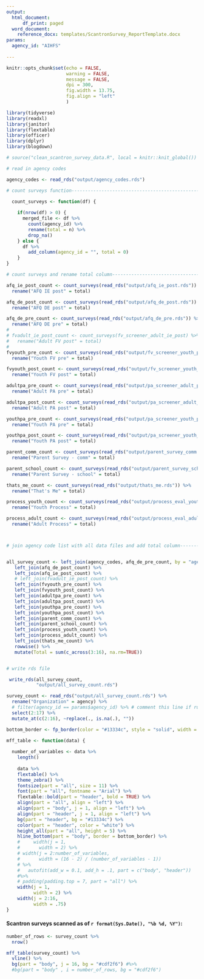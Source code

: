 ```yaml
---
output:
  html_document:
      df_print: paged
  word_document:
    reference_docx: templates/ScantronSurvey_ReportTemplate.docx
params:
  agency_id: "AIHFS"
      
---
```


```r
knitr::opts_chunk$set(echo = FALSE,
                      warning = FALSE,
                      message = FALSE,
                      dpi = 300,
                      fig.width = 13.75,
                      fig.align = "left"
                      )
```


```r
library(tidyverse)
library(readxl)
library(janitor)
library(flextable)
library(officer)
library(dplyr)
library(blogdown)

```

```r
# source("clean_scantron_survey_data.R", local = knitr::knit_global())
```

```r
# read in agency codes

agency_codes <- read_rds("output/agency_codes.rds") 

```


```r
# count surveys function----------------------------------------------------------

  count_surveys <- function(df) {
    
    if(nrow(df) > 0) {
      merged_file <- df %>%
        count(agency_id) %>%
        rename(total = n) %>%
        drop_na()
    } else {
      df %>%
        add_column(agency_id = "", total = 0)
    }
}
```

```r
# count surveys and rename total column--------------------------------------------

afq_ie_post_count <- count_surveys(read_rds("output/afq_ie_post.rds")) %>% 
  rename("AFQ IE post" = total)

afq_de_post_count <- count_surveys(read_rds("output/afq_de_post.rds")) %>%
  rename("AFQ DE post" = total)

afq_de_pre_count <- count_surveys(read_rds("output/afq_de_pre.rds")) %>%
  rename("AFQ DE pre" = total)
# 
# fvadult_ie_post_count <- count_surveys(fv_screener_adult_ie_post) %>%
#   rename("Adult FV post" = total)
# 
fvyouth_pre_count <- count_surveys(read_rds("output/fv_screener_youth_pre.rds")) %>%
  rename("Youth FV pre" = total)

fvyouth_post_count <- count_surveys(read_rds("output/fv_screener_youth_post.rds")) %>%
  rename("Youth FV post" = total)

adultpa_pre_count <- count_surveys(read_rds("output/pa_screener_adult_pre.rds")) %>%
  rename("Adult PA pre" = total)

adultpa_post_count <- count_surveys(read_rds("output/pa_screener_adult_post.rds")) %>%
  rename("Adult PA post" = total)

youthpa_pre_count <- count_surveys(read_rds("output/pa_screener_youth_pre.rds")) %>%
  rename("Youth PA pre" = total)

youthpa_post_count <- count_surveys(read_rds("output/pa_screener_youth_post.rds")) %>%
  rename("Youth PA post" = total)

parent_comm_count <- count_surveys(read_rds("output/parent_survey_comm.rds")) %>%
  rename("Parent Survey - comm" = total)

parent_school_count <- count_surveys(read_rds("output/parent_survey_school.rds")) %>%
  rename("Parent Survey - school" = total)

thats_me_count <- count_surveys(read_rds("output/thats_me.rds")) %>%
  rename("That's Me" = total)

process_youth_count <- count_surveys(read_rds("output/process_eval_youth.rds")) %>%
  rename("Youth Process" = total)

process_adult_count <- count_surveys(read_rds("output/process_eval_adult.rds")) %>%
  rename("Adult Process" = total)



# join agency code list with all data files and add total column------------------------


all_survey_count <- left_join(agency_codes, afq_de_pre_count, by = "agency_id") %>%
   left_join(afq_de_post_count) %>%
   left_join(afq_ie_post_count) %>%
   # left_join(fvadult_ie_post_count) %>%
   left_join(fvyouth_pre_count) %>%
   left_join(fvyouth_post_count) %>%
   left_join(adultpa_pre_count) %>%
   left_join(adultpa_post_count) %>%
   left_join(youthpa_pre_count) %>%
   left_join(youthpa_post_count) %>%
   left_join(parent_comm_count) %>%
   left_join(parent_school_count) %>%
   left_join(process_youth_count) %>%
   left_join(process_adult_count) %>%
   left_join(thats_me_count) %>%
   rowwise() %>%
   mutate(Total = sum(c_across(3:16), na.rm=TRUE))


# write rds file

 write_rds(all_survey_count,
           "output/all_survey_count.rds")
```


```r

survey_count <- read_rds("output/all_survey_count.rds") %>%
  rename("Organization" = agency) %>%
  # filter(agency_id == params$agency_id) %>% # comment this line if running rmarkdown rpt over all orgs
  select(2:17) %>%
  mutate_at(c(2:16), ~replace(., is.na(.), ""))

```

```r
bottom_border <- fp_border(color = "#13334c", style = "solid", width = 2)

mff_table <- function(data) {
  
  number_of_variables <- data %>% 
    length()
  
    data %>%
    flextable() %>%
    theme_zebra() %>%
    fontsize(part = "all", size = 11) %>%
    font(part = "all", fontname = "Arial") %>%
    flextable::bold(part = "header", bold = TRUE) %>%
    align(part = "all", align = "left") %>%
    align(part = "body", j = 1, align = "left") %>%
    align(part = "header", j = 1, align = "left") %>%
    bg(part = "header", bg = "#13334c") %>%
    color(part = "header", color = "white") %>%
    height_all(part = "all", height = 5) %>%
    hline_bottom(part = "body", border = bottom_border) %>%
    #     width(j = 1,
    #       width = 2) %>%
    # width(j = 2:number_of_variables,
    #       width = (16 - 2) / (number_of_variables - 1))
    # %>%
    #   autofit(add_w = 0.1, add_h = .1, part = c("body", "header"))
    #%>%
    # padding(padding.top = 7, part = "all") %>%
    width(j = 1,
          width = 2) %>%
    width(j = 2:16,
          width = .75)
}
```
 

#### Scantron surveys scanned as of `r format(Sys.Date(), "%b %d, %Y")`:   

```r

number_of_rows <- survey_count %>%
  nrow()

mff_table(survey_count) %>%
  vline() %>%
  bg(part = "body", j = 16, bg = "#cdf2f6") #%>%
  #bg(part = "body" , i = number_of_rows, bg = "#cdf2f6")
```

